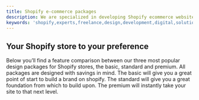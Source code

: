 ```yaml
---
title: Shopify e-commerce packages
description: We are specialized in developing Shopify ecommerce websites for clients all over the world.
keywords: 'shopify,experts,freelance,design,development,digital,solutions,ecommerce,web,studio,shopify,developer,'
---
```


## Your Shopify store to your preference

Below you’ll find a feature comparison between our three most popular design packages for Shopify stores, 
the basic, standard and premium. All packages are designed with savings in mind. 
The basic will give you a great point of start to build a brand on shopify.
The standard will give you a great foundation from which to build upon. 
The premium will instantly take your site to that next level.
